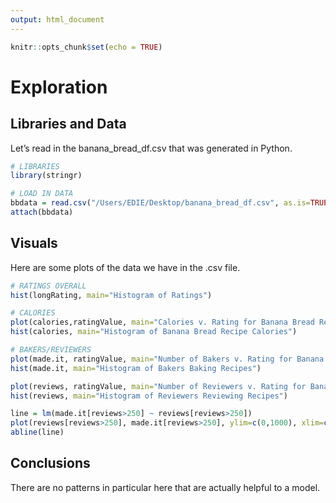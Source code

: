 ```yaml
---
output: html_document
---
```


```r
knitr::opts_chunk$set(echo = TRUE)
```

# Exploration

## Libraries and Data
Let's read in the banana_bread_df.csv that was generated in Python.
```r
# LIBRARIES
library(stringr)

# LOAD IN DATA
bbdata = read.csv("/Users/EDIE/Desktop/banana_bread_df.csv", as.is=TRUE)
attach(bbdata)
```

## Visuals
Here are some plots of the data we have in the .csv file.

```r
# RATINGS OVERALL
hist(longRating, main="Histogram of Ratings")

# CALORIES
plot(calories,ratingValue, main="Calories v. Rating for Banana Bread Recipes")
hist(calories, main="Histogram of Banana Bread Recipe Calories")

# BAKERS/REVIEWERS
plot(made.it, ratingValue, main="Number of Bakers v. Rating for Banana Bread Recipes")
hist(made.it, main="Histogram of Bakers Baking Recipes")

plot(reviews, ratingValue, main="Number of Reviewers v. Rating for Banana Bread Recipes")
hist(reviews, main="Histogram of Reviewers Reviewing Recipes")

line = lm(made.it[reviews>250] ~ reviews[reviews>250])
plot(reviews[reviews>250], made.it[reviews>250], ylim=c(0,1000), xlim=c(0,1000), main="Reviews v. Made It For Recipes with 250+ Reviews")
abline(line)
```

## Conclusions
There are no patterns in particular here that are actually helpful to a model.